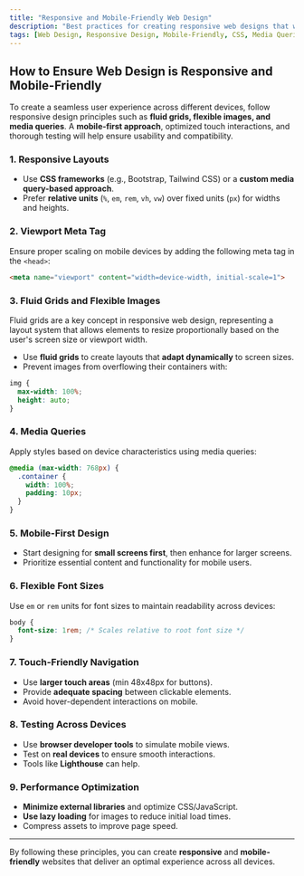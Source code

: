 ```yaml
---
title: "Responsive and Mobile-Friendly Web Design"
description: "Best practices for creating responsive web designs that work across different devices."
tags: [Web Design, Responsive Design, Mobile-Friendly, CSS, Media Queries]
---
```


## How to Ensure Web Design is Responsive and Mobile-Friendly

To create a seamless user experience across different devices, follow responsive design principles such as **fluid grids, flexible images, and media queries**. A **mobile-first approach**, optimized touch interactions, and thorough testing will help ensure usability and compatibility.

### 1. Responsive Layouts
- Use **CSS frameworks** (e.g., Bootstrap, Tailwind CSS) or a **custom media query-based approach**.
- Prefer **relative units** (`%`, `em`, `rem`, `vh`, `vw`) over fixed units (`px`) for widths and heights.

### 2. Viewport Meta Tag
Ensure proper scaling on mobile devices by adding the following meta tag in the `<head>`:
```html
<meta name="viewport" content="width=device-width, initial-scale=1">
```

### 3. Fluid Grids and Flexible Images
Fluid grids are a key concept in responsive web design, representing a layout system that allows elements to resize proportionally based on the user's screen size or viewport width.

- Use **fluid grids** to create layouts that **adapt dynamically** to screen sizes.
- Prevent images from overflowing their containers with:
```css
img {
  max-width: 100%;
  height: auto;
}
```

### 4. Media Queries
Apply styles based on device characteristics using media queries:
```css
@media (max-width: 768px) {
  .container {
    width: 100%;
    padding: 10px;
  }
}
```

### 5. Mobile-First Design
- Start designing for **small screens first**, then enhance for larger screens.
- Prioritize essential content and functionality for mobile users.

### 6. Flexible Font Sizes
Use `em` or `rem` units for font sizes to maintain readability across devices:
```css
body {
  font-size: 1rem; /* Scales relative to root font size */
}
```

### 7. Touch-Friendly Navigation
- Use **larger touch areas** (min 48x48px for buttons).
- Provide **adequate spacing** between clickable elements.
- Avoid hover-dependent interactions on mobile.

### 8. Testing Across Devices
- Use **browser developer tools** to simulate mobile views.
- Test on **real devices** to ensure smooth interactions.
- Tools like **Lighthouse** can help.

### 9. Performance Optimization
- **Minimize external libraries** and optimize CSS/JavaScript.
- **Use lazy loading** for images to reduce initial load times.
- Compress assets to improve page speed.

---

By following these principles, you can create **responsive** and **mobile-friendly** websites that deliver an optimal experience across all devices.